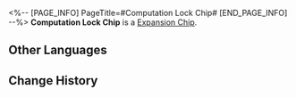 <%-- [PAGE_INFO]
PageTitle=#Computation Lock Chip#
[END_PAGE_INFO] --%>
{{Item Infobox
|id          = 250228
|image       = Item Computation Lock Chip.png
|type        = Expansion Chip
|invCategory = 
|rarity      = 4
|effect      = Greatly increases ATK, but disables Ultimate.
|description = A game item in Aetherium Wars. Aether Spirits will gain a special enhanced ability after equipping it.
}}
'''Computation Lock Chip''' is a [[Expansion Chip]].

==Other Languages==
{{Other Languages
|en   = Computation Lock Chip
|zhs  = 算力锁定芯片
|zht  = 算力鎖定晶片
|ja   = チップ「計算力ロック」
|ko   = 계산력 잠금 칩
|es   = Chip de bloqueo informático
|fr   = Puce de verrouillage des calculs
|ru   = Чип блокировки вычислений
|th   = ชิปล็อกการคำนวณ
|vi   = Chip Khóa Tính Toán
|de   = Chip: Berechnungssperre
|id   = Computation Lock Chip
|pt   = Chip de Bloqueio de Computação
}}

==Change History==
{{Change History|1.4}}